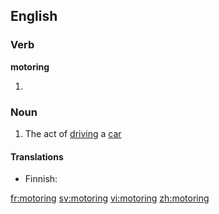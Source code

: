 ==English==

===Verb===
'''motoring'''

# {{present participle of|motor}}

===Noun===
{{en-noun|-}}

# The act of [[driving]] a [[car]]

====Translations====
{{trans-top|car driving}}
* Finnish: {{t-|fi|autoilu}}
{{trans-mid}}
{{trans-bottom}}

[[fr:motoring]]
[[sv:motoring]]
[[vi:motoring]]
[[zh:motoring]]